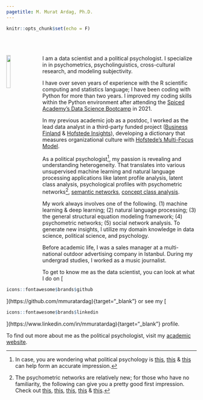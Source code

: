 ```yaml
---
pagetitle: M. Murat Ardag, Ph.D.
---
```


```r
knitr::opts_chunk$set(echo = F)
```

<br>
<br>

<img src="ws_img/mma_c_gp.jpg" style="width:15%; margin-right: 20px" align="left">

<div>
I am a data scientist and a political psychologist. I specialize in in psychometrics, psycholinguistics, cross-cultural research, and modeling subjectivity.
</div>

<div>
I have over seven years of experience with the R scientific computing and statistics language; I have been coding with Python for more than two years. I improved my coding skills within the Python environment after attending the [Spiced Academy's Data Science Bootcamp](https://www.spiced-academy.com/en/program/data-science){target="_blank"} in 2021.
</div>

<div>
In my previous academic job as a postdoc, I worked as the lead data analyst in a third-party funded project ([Business Finland](https://www.businessfinland.fi/en/){target="_blank"} & [Hofstede Insights](https://www.hofstede-insights.com/){target="_blank"}), developing a dictionary that measures organizational culture with [Hofstede's Multi-Focus Model](https://hi.hofstede-insights.com/multi-focus-model){target="_blank"}.
</div>

<div>
As a political psychologist[^1], my passion is revealing and understanding heterogeneity. That translates into various unsupervised machine learning and natural language processing applications like latent profile analysis, latent class analysis, psychological profiles with psychometric networks[^2], [semantic networks](https://cran.r-project.org/web/packages/SemNeT/index.html){target="_blank"}, [concept class analysis](https://github.com/dustinstoltz/CMDist){target="_blank"}.
</div>

<div>
My work always involves one of the following. (1) machine learning & deep learning; (2) natural language processing; (3) the general structural equation modeling framework; (4) psychometric networks; (5) social network analysis. To generate new insights, I utilize my domain knowledge in data science, political science, and psychology.
</div>

<div>
Before academic life, I was a sales manager at a multi-national outdoor advertising company in Istanbul. During my undergrad studies, I worked as a music journalist.
</div>

<div>
To get to know me as the data scientist, you can look at what I do on [
```r
icons::fontawesome$brands$github
```
](https://github.com/mmuratardag){target="_blank"} or see my [
```r
icons::fontawesome$brands$linkedin
```
](https://www.linkedin.com/in/mmuratardag){target="_blank"} profile.
</div>

<div>
To find out more about me as the political psychologist, visit my [academic website](https://mmuratardag.github.io/academic_website).
</div>

[^1]: In case, you are wondering what political psychology is [this](https://pprg.stanford.edu/what-is-political-psychology){target="_blank"}, [this](https://en.wikipedia.org/wiki/Political_psychology){target="_blank"} & [this](https://ispp.org){target="_blank"} can help form an accurate impression.
[^2]: The psychometric networks are relatively new; for those who have no familiarity, the following can give you a pretty good first impression. Check out [this](http://psychosystems.org/files/Literature/NetworkPsychometricsDraft.pdf){target="_blank"}, [this](https://www.rug.nl/gmw/psychology/expertise-groups/psychometrics-and-statistics/projects/main/main_1_psy_networks-in-psychology_-more-than-a-pretty-picture_?lang=en){target="_blank"}, [this](http://sachaepskamp.com/Dissertation){target="_blank"}, [this](https://psych-networks.com/r-packages){target="_blank"} & [this](http://psychonetrics.org){target="_blank"}.